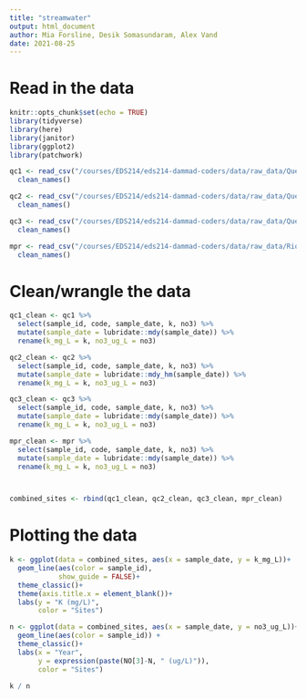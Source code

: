 ```yaml
---
title: "streamwater"
output: html_document
author: Mia Forsline, Desik Somasundaram, Alex Vand 
date: 2021-08-25 
---
```


# Read in the data 
```r
knitr::opts_chunk$set(echo = TRUE)
library(tidyverse)
library(here)
library(janitor)
library(ggplot2)
library(patchwork)

qc1 <- read_csv("/courses/EDS214/eds214-dammad-coders/data/raw_data/QuebradaCuenca1-Bisley.csv", na = c("-9999", "-9999.00", "-9999.0")) %>% 
  clean_names()

qc2 <- read_csv("/courses/EDS214/eds214-dammad-coders/data/raw_data/QuebradaCuenca2-Bisley.csv", na = c("-9999", "-9999.00", "-9999.0")) %>% 
  clean_names()

qc3 <- read_csv("/courses/EDS214/eds214-dammad-coders/data/raw_data/QuebradaCuenca3-Bisley.csv", na = c("-9999", "-9999.00", "-9999.0")) %>% 
  clean_names()

mpr <- read_csv("/courses/EDS214/eds214-dammad-coders/data/raw_data/RioMameyesPuenteRoto.csv", na = c("-9999", "-9999.00", "-9999.0")) %>% 
  clean_names()

```

# Clean/wrangle the data 
```r
qc1_clean <- qc1 %>% 
  select(sample_id, code, sample_date, k, no3) %>% 
  mutate(sample_date = lubridate::mdy(sample_date)) %>% 
  rename(k_mg_L = k, no3_ug_L = no3)

qc2_clean <- qc2 %>% 
  select(sample_id, code, sample_date, k, no3) %>% 
  mutate(sample_date = lubridate::mdy_hm(sample_date)) %>% 
  rename(k_mg_L = k, no3_ug_L = no3)

qc3_clean <- qc3 %>% 
  select(sample_id, code, sample_date, k, no3) %>% 
  mutate(sample_date = lubridate::mdy(sample_date)) %>% 
  rename(k_mg_L = k, no3_ug_L = no3)

mpr_clean <- mpr %>% 
  select(sample_id, code, sample_date, k, no3) %>% 
  mutate(sample_date = lubridate::mdy(sample_date)) %>% 
  rename(k_mg_L = k, no3_ug_L = no3)



combined_sites <- rbind(qc1_clean, qc2_clean, qc3_clean, mpr_clean)
```

# Plotting the data 
```r
k <- ggplot(data = combined_sites, aes(x = sample_date, y = k_mg_L))+
  geom_line(aes(color = sample_id),
            show_guide = FALSE)+
  theme_classic()+
  theme(axis.title.x = element_blank())+
  labs(y = "K (mg/L)",
       color = "Sites")

n <- ggplot(data = combined_sites, aes(x = sample_date, y = no3_ug_L))+
  geom_line(aes(color = sample_id)) +
  theme_classic()+
  labs(x = "Year",
       y = expression(paste(NO[3]-N, " (ug/L)")),
       color = "Sites") 

k / n
```

